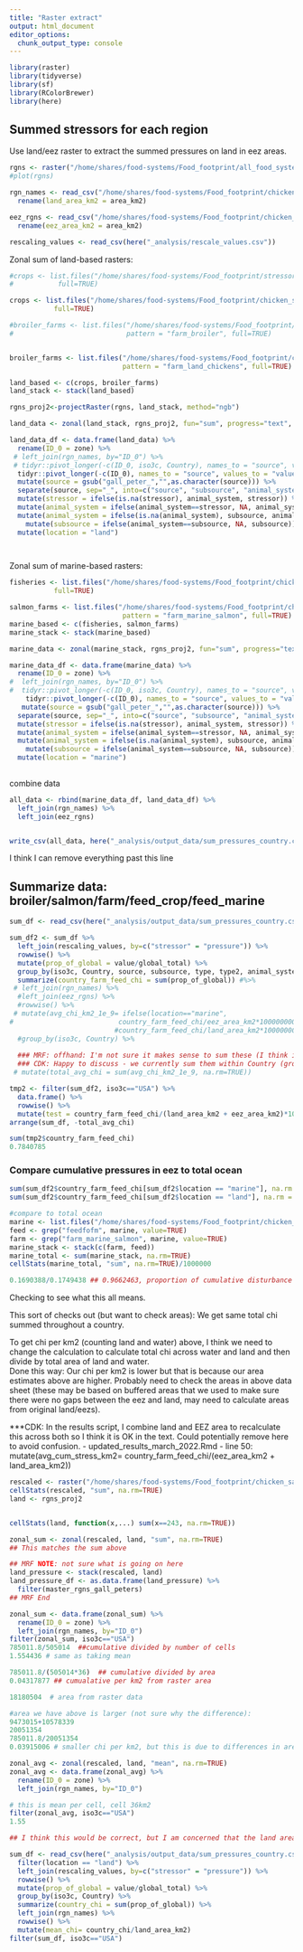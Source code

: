 ```yaml
---
title: "Raster extract"
output: html_document
editor_options: 
  chunk_output_type: console
---
```


```r

library(raster)
library(tidyverse)
library(sf)
library(RColorBrewer)
library(here)

```



## Summed stressors for each region

Use land/eez raster to extract the summed pressures on land in eez areas.

```r

rgns <- raster("/home/shares/food-systems/Food_footprint/all_food_systems/dataprep/spatial/land_eez_rgns.tif")
#plot(rgns)

rgn_names <- read_csv("/home/shares/food-systems/Food_footprint/chicken_salmon/_spatial/master_rgns.csv") %>%
  rename(land_area_km2 = area_km2)

eez_rgns <- read_csv("/home/shares/food-systems/Food_footprint/chicken_salmon/_spatial/eez_rgns.csv") %>%
  rename(eez_area_km2 = area_km2)

rescaling_values <- read_csv(here("_analysis/rescale_values.csv")) 
```



Zonal sum of land-based rasters:

```r

#crops <- list.files("/home/shares/food-systems/Food_footprint/stressor_summary/lat_long_per_cell/feed_farm_system_stressor", pattern="feed_crop",
#           full=TRUE)

crops <- list.files("/home/shares/food-systems/Food_footprint/chicken_salmon/_tif_equal_area_proj_per_cell", pattern="feedcrop",
           full=TRUE)

#broiler_farms <- list.files("/home/shares/food-systems/Food_footprint/stressor_summary/lat_long_per_cell/feed_farm_system_stressor",
#                            pattern = "farm_broiler", full=TRUE)


broiler_farms <- list.files("/home/shares/food-systems/Food_footprint/chicken_salmon/_tif_equal_area_proj_per_cell",
                            pattern = "farm_land_chickens", full=TRUE)

land_based <- c(crops, broiler_farms)
land_stack <- stack(land_based)

```

```r
rgns_proj2<-projectRaster(rgns, land_stack, method="ngb")

```

```r
land_data <- zonal(land_stack, rgns_proj2, fun="sum", progress="text", na.rm=TRUE)

land_data_df <- data.frame(land_data) %>%
  rename(ID_0 = zone) %>%
 # left_join(rgn_names, by="ID_0") %>%
 # tidyr::pivot_longer(-c(ID_0, iso3c, Country), names_to = "source", values_to = "value") %>%  
  tidyr::pivot_longer(-c(ID_0), names_to = "source", values_to = "value") %>%
  mutate(source = gsub("gall_peter_","",as.character(source))) %>% 
  separate(source, sep="_", into=c("source", "subsource", "animal_system", "type", "type2", "stressor")) %>%
  mutate(stressor = ifelse(is.na(stressor), animal_system, stressor)) %>%
  mutate(animal_system = ifelse(animal_system==stressor, NA, animal_system)) %>%
  mutate(animal_system = ifelse(is.na(animal_system), subsource, animal_system)) %>%
    mutate(subsource = ifelse(animal_system==subsource, NA, subsource)) %>%
  mutate(location = "land")

  
```


Zonal sum of marine-based rasters:

```r

fisheries <- list.files("/home/shares/food-systems/Food_footprint/chicken_salmon/_tif_equal_area_proj_per_cell", pattern="feedfofm",
           full=TRUE)

salmon_farms <- list.files("/home/shares/food-systems/Food_footprint/chicken_salmon/_tif_equal_area_proj_per_cell",
                            pattern = "farm_marine_salmon", full=TRUE)
marine_based <- c(fisheries, salmon_farms)
marine_stack <- stack(marine_based)

marine_data <- zonal(marine_stack, rgns_proj2, fun="sum", progress="text", na.rm=TRUE)

marine_data_df <- data.frame(marine_data) %>%
  rename(ID_0 = zone) %>%
#  left_join(rgn_names, by="ID_0") %>%
#  tidyr::pivot_longer(-c(ID_0, iso3c, Country), names_to = "source", values_to = "value") %>%
    tidyr::pivot_longer(-c(ID_0), names_to = "source", values_to = "value") %>%
   mutate(source = gsub("gall_peter_","",as.character(source))) %>% 
  separate(source, sep="_", into=c("source", "subsource", "animal_system", "type", "type2", "stressor")) %>%
  mutate(stressor = ifelse(is.na(stressor), animal_system, stressor)) %>%
  mutate(animal_system = ifelse(animal_system==stressor, NA, animal_system)) %>%
  mutate(animal_system = ifelse(is.na(animal_system), subsource, animal_system)) %>%
    mutate(subsource = ifelse(animal_system==subsource, NA, subsource)) %>%
  mutate(location = "marine")
  

```

combine data
```r

all_data <- rbind(marine_data_df, land_data_df) %>%
  left_join(rgn_names) %>%
  left_join(eez_rgns)


write_csv(all_data, here("_analysis/output_data/sum_pressures_country.csv"))
```


I think I can remove everything past this line

## Summarize data: broiler/salmon/farm/feed_crop/feed_marine

```r

sum_df <- read_csv(here("_analysis/output_data/sum_pressures_country.csv")) 

sum_df2 <- sum_df %>%
  left_join(rescaling_values, by=c("stressor" = "pressure")) %>%
  rowwise() %>%
  mutate(prop_of_global = value/global_total) %>%
  group_by(iso3c, Country, source, subsource, type, type2, animal_system, location) %>%
  summarize(country_farm_feed_chi = sum(prop_of_global)) #%>%
 # left_join(rgn_names) %>%
  #left_join(eez_rgns) %>%
  #rowwise() %>%
 # mutate(avg_chi_km2_1e_9= ifelse(location=="marine", 
#                          country_farm_feed_chi/eez_area_km2*1000000000,
                          #country_farm_feed_chi/land_area_km2*1000000000)) #%>%
  #group_by(iso3c, Country) %>%
  
  ### MRF: offhand: I'm not sure it makes sense to sum these (I think it would make sense to sum within a location), although not sure how used:
  ### CDK: Happy to discuss - we currently sum them within Country (group_by argument above) if that makes more sense with what you mean by "within a location"? I looked through the updated_results script and I don't think this variable is used in the results anyways.
 # mutate(total_avg_chi = sum(avg_chi_km2_1e_9, na.rm=TRUE))

tmp2 <- filter(sum_df2, iso3c=="USA") %>%
  data.frame() %>%
  rowwise() %>%
  mutate(test = country_farm_feed_chi/(land_area_km2 + eez_area_km2)*1000000)
arrange(sum_df, -total_avg_chi)

sum(tmp2$country_farm_feed_chi)
0.7840785


```


### Compare cumulative pressures in eez to total ocean

```r
sum(sum_df2$country_farm_feed_chi[sum_df2$location == "marine"], na.rm = T) 
sum(sum_df2$country_farm_feed_chi[sum_df2$location == "land"], na.rm = T) 

#compare to total ocean
marine <- list.files("/home/shares/food-systems/Food_footprint/chicken_salmon/_tif_equal_area_proj_per_cell_rescaled", full=TRUE)
feed <- grep("feedfofm", marine, value=TRUE)
farm <- grep("farm_marine_salmon", marine, value=TRUE)
marine_stack <- stack(c(farm, feed))
marine_total <- sum(marine_stack, na.rm=TRUE)
cellStats(marine_total, "sum", na.rm=TRUE)/1000000

0.1690388/0.1749438 ## 0.9662463, proportion of cumulative disturbance accounted for within EEZ areas  vs. open ocean
```

Checking to see what this all means.

This sort of checks out (but want to check areas): We get same total chi summed throughout a country.

To get chi per km2 (counting land and water) above, I think we need to change the calculation to calculate total chi across water and land and then divide by total area of land and water.  
Done this way: Our chi per km2 is lower but that is because our area estimates above are higher.  Probably need to check the areas in above data sheet (these may be based on buffered areas that we used to make sure there were no gaps between the eez and land, may need to calculate areas from original land/eezs).

***CDK: In the results script, I combine land and EEZ area to recalculate this across both so I think it is OK in the text. Could potentially remove here to avoid confusion.
- updated_results_march_2022.Rmd
- line 50: mutate(avg_cum_stress_km2= country_farm_feed_chi/(eez_area_km2 + land_area_km2))

```r

rescaled <- raster("/home/shares/food-systems/Food_footprint/chicken_salmon/rescaled_cumulative_pressure/cumulative_stress.tif")
cellStats(rescaled, "sum", na.rm=TRUE)
land <- rgns_proj2


cellStats(land, function(x,...) sum(x==243, na.rm=TRUE))

zonal_sum <- zonal(rescaled, land, "sum", na.rm=TRUE)
## This matches the sum above

## MRF NOTE: not sure what is going on here
land_pressure <- stack(rescaled, land)
land_pressure_df <- as.data.frame(land_pressure) %>%
  filter(master_rgns_gall_peters)
## MRF End

zonal_sum <- data.frame(zonal_sum) %>%
  rename(ID_0 = zone) %>%
  left_join(rgn_names, by="ID_0")
filter(zonal_sum, iso3c=="USA")
785011.8/505014  ##cumulative divided by number of cells
1.554436 # same as taking mean

785011.8/(505014*36)  ## cumulative divided by area
0.04317877 ## cumualative per km2 from raster area

18180504  # area from raster data

#area we have above is larger (not sure why the difference):
9473015+10578339
20051354
785011.8/20051354  
0.03915006 # smaller chi per km2, but this is due to differences in area estimates

zonal_avg <- zonal(rescaled, land, "mean", na.rm=TRUE)
zonal_avg <- data.frame(zonal_avg) %>%
  rename(ID_0 = zone) %>%
  left_join(rgn_names, by="ID_0")

# this is mean per cell, cell 36km2
filter(zonal_avg, iso3c=="USA")
1.55

## I think this would be correct, but I am concerned that the land area may be wrong (9.15 million km2 according to world bank)

sum_df <- read_csv(here("_analysis/output_data/sum_pressures_country.csv")) %>%
  filter(location == "land") %>%
  left_join(rescaling_values, by=c("stressor" = "pressure")) %>%
  rowwise() %>%
  mutate(prop_of_global = value/global_total) %>%
  group_by(iso3c, Country) %>%
  summarize(country_chi = sum(prop_of_global)) %>%
  left_join(rgn_names) %>%
  rowwise() %>%
  mutate(mean_chi= country_chi/land_area_km2)
filter(sum_df, iso3c=="USA")

```